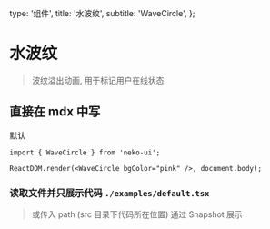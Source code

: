  type: '组件',
  title: '水波纹',
  subtitle: 'WaveCircle',
};

<div className="n-md-body">

# 水波纹

> 波纹溢出动画, 用于标记用户在线状态

## 直接在 mdx 中写

<div style={{ display: 'flex', height: 300 }}>
  <WaveCircle bgColor="pink" />
  <WaveCircle>默认</WaveCircle>
</div>

```tsx
import { WaveCircle } from 'neko-ui';

ReactDOM.render(<WaveCircle bgColor="pink" />, document.body);
```

### 读取文件并只展示代码 `./examples/default.tsx`

<CodeBlock code={code} lang="tsx" />

> 或传入 path (src 目录下代码所在位置) 通过 Snapshot 展示

<Snapshot name="wave-circle" />
</div>

<MBox text={api} />
